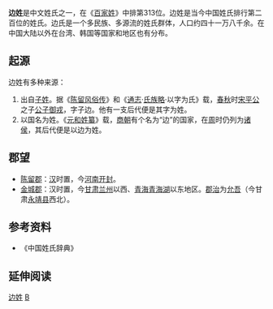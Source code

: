 {{姓氏
|姓氏=边
|繁體=邊
|簡體=边
|旧字体=邊
|新字体=辺
|南京官話=biän<sup>1</sup>
|朝鮮漢字=邉
|拼音=Biān
|中国大陆=Bian
|台湾=Pien
|香港=Pin
|澳门=Pin
|新加坡=
|马来西亚=
|越南=Biên
|韩国=
|反切=
|同音字=
|堂号=
|郡望=[[陇西郡|陇西郡]]
}}
'''边姓'''是中文姓氏之一，在《[[百家姓|百家姓]]》中排第313位。边姓是当今中国姓氏排行第二百位的姓氏。边氏是一个多民族、多源流的姓氏群体，人口约四十一万八千余。在中国大陆以外在台湾、韩国等国家和地区也有分布。

==起源==
边姓有多种来源：
#出自[[子姓|子姓]]。据《[[陈留风俗传|陈留风俗传]]》和《[[通志|通志]]·[[氏族略|氏族略]]·以字为氏》载，[[春秋|春秋]]时[[宋平公|宋平公]]之子[[公子御戎|公子御戎]]，字子边。他有一支后代便是其字为姓。
#以国名为姓。《[[元和姓纂|元和姓纂]]》载，[[商朝|商朝]]有个名为“边”的国家，在[[周朝|周]]时仍列为[[诸侯|诸侯]]，其后代便是以边为姓。

==郡望==
*[[陈留郡|陈留郡]]：[[汉朝|汉]]时置，今[[河南|河南]][[开封|开封]]。
*[[金城郡|金城郡]]：汉时置，今[[甘肃|甘肃]][[兰州|兰州]]以西、[[青海省|青海]][[青海湖|青海湖]]以东地区。[[郡治|郡治]]为[[允吾|允吾]]（今甘肃[[永靖县|永靖县]]西北）。
==参考资料==
*《中国姓氏辞典》

== 延伸阅读 ==
{{Wikisource further reading}}

[[Category:边姓|]]
[[Category:漢姓|B]]